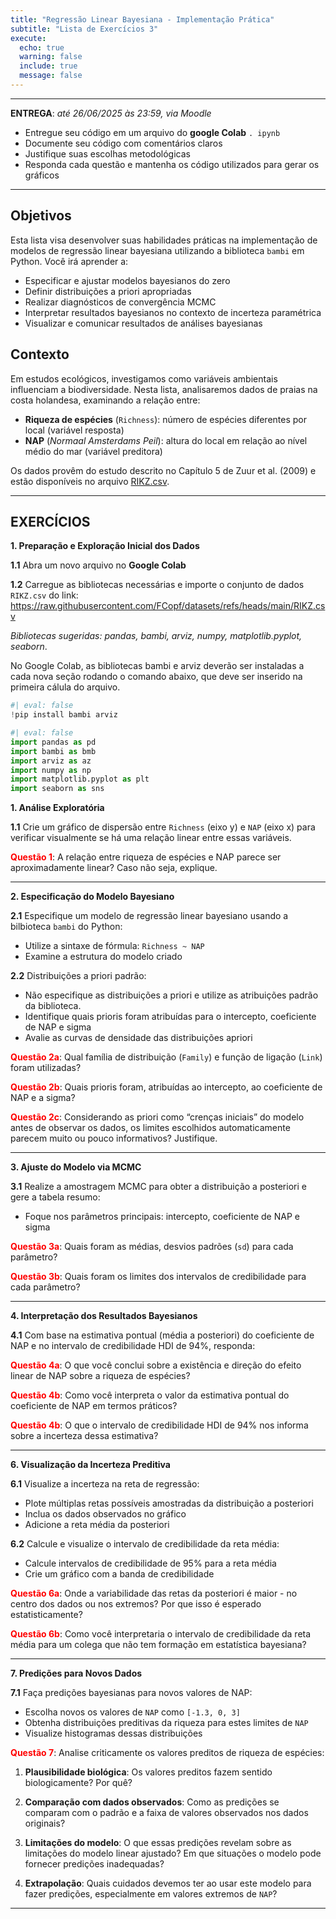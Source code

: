 ```yaml
---
title: "Regressão Linear Bayesiana - Implementação Prática"
subtitle: "Lista de Exercícios 3"
execute:
  echo: true
  warning: false
  include: true
  message: false
---
```


---

**ENTREGA**: *até 26/06/2025 às 23:59, via Moodle*

::: {.callout-important title="Dicas Importantes"}


- Entregue seu código em um arquivo do **google Colab** `. ipynb`
- Documente seu código com comentários claros
- Justifique suas escolhas metodológicas
- Responda cada questão e mantenha os código utilizados para gerar os gráficos

:::

---

## Objetivos

Esta lista visa desenvolver suas habilidades práticas na implementação de modelos de regressão linear bayesiana utilizando a biblioteca `bambi` em Python. Você irá aprender a:

- Especificar e ajustar modelos bayesianos do zero
- Definir distribuições a priori apropriadas
- Realizar diagnósticos de convergência MCMC
- Interpretar resultados bayesianos no contexto de incerteza paramétrica
- Visualizar e comunicar resultados de análises bayesianas

## Contexto

Em estudos ecológicos, investigamos como variáveis ambientais influenciam a biodiversidade. Nesta lista, analisaremos dados de praias na costa holandesa, examinando a relação entre:

- **Riqueza de espécies** (`Richness`): número de espécies diferentes por local (variável resposta)
- **NAP** (*Normaal Amsterdams Peil*): altura do local em relação ao nível médio do mar (variável preditora)

Os dados provêm do estudo descrito no Capítulo 5 de Zuur et al. (2009) e estão disponíveis no arquivo [RIKZ.csv](https://raw.githubusercontent.com/FCopf/datasets/refs/heads/main/RIKZ.csv){target="_blank"}.

---

## EXERCÍCIOS{-}

**1.  Preparação e Exploração Inicial dos Dados**

**1.1** Abra um novo arquivo no **Google Colab**

**1.2** Carregue as bibliotecas necessárias e importe o conjunto de dados `RIKZ.csv` do link:
[https://raw.githubusercontent.com/FCopf/datasets/refs/heads/main/RIKZ.csv](https://raw.githubusercontent.com/FCopf/datasets/refs/heads/main/RIKZ.csv){target="_blank"}

::: {.callout-note}
*Bibliotecas sugeridas: pandas, bambi, arviz, numpy, matplotlib.pyplot, seaborn*. 

No Google Colab, as bibliotecas bambi e arviz deverão ser instaladas a cada nova seção rodando o comando abaixo, que deve ser inserido na primeira cálula do arquivo.

```python
#| eval: false
!pip install bambi arviz
```

```python
#| eval: false
import pandas as pd
import bambi as bmb
import arviz as az
import numpy as np
import matplotlib.pyplot as plt
import seaborn as sns
```

:::


**1. Análise Exploratória**

**1.1** Crie um gráfico de dispersão entre `Richness` (eixo y) e `NAP` (eixo x) para verificar visualmente se há uma relação linear entre essas variáveis.

<span style="color: red;">**Questão 1**</span>: A relação entre riqueza de espécies e NAP parece ser aproximadamente linear? Caso não seja, explique.

---

**2. Especificação do Modelo Bayesiano**

**2.1** Especifique um modelo de regressão linear bayesiano usando a bilbioteca `bambi` do Python:

- Utilize a sintaxe de fórmula: `Richness ~ NAP`
- Examine a estrutura do modelo criado

**2.2** Distribuições a priori padrão:

- Não especifique as distribuições a priori e utilize as atribuições padrão da biblioteca.
- Identifique quais prioris foram atribuídas para o intercepto, coeficiente de NAP e sigma
- Avalie as curvas de densidade das distribuições apriori

<span style="color: red;">**Questão 2a**</span>: Qual família de distribuição (`Family`) e função de ligação (`Link`) foram utilizadas?

<span style="color: red;">**Questão 2b**</span>: Quais prioris foram, atribuídas ao intercepto, ao coeficiente de NAP e a sigma? 

<span style="color: red;">**Questão 2c**</span>: Considerando as priori como "crenças iniciais" do modelo antes de observar os dados, os limites escolhidos automaticamente parecem muito ou pouco informativos? Justifique.

---

**3. Ajuste do Modelo via MCMC**

**3.1** Realize a amostragem MCMC para obter a distribuição a posteriori e gere a tabela resumo:

- Foque nos parâmetros principais: intercepto, coeficiente de NAP e sigma

<span style="color: red;">**Questão 3a**</span>: Quais foram as médias, desvios padrões (`sd`) para cada parâmetro?

<span style="color: red;">**Questão 3b**</span>: Quais foram os limites dos intervalos de credibilidade para cada parâmetro?

---

**4. Interpretação dos Resultados Bayesianos**

**4.1** Com base na estimativa pontual (média a posteriori) do coeficiente de NAP e no intervalo de credibilidade HDI de 94%, responda:

<span style="color: red;">**Questão 4a**</span>: O que você conclui sobre a existência e direção do efeito linear de NAP sobre a riqueza de espécies?

<span style="color: red;">**Questão 4b**</span>: Como você interpreta o valor da estimativa pontual do coeficiente de NAP em termos práticos?

<span style="color: red;">**Questão 4b**</span>: O que o intervalo de credibilidade HDI de 94% nos informa sobre a incerteza dessa estimativa?

---

**6. Visualização da Incerteza Preditiva**

**6.1** Visualize a incerteza na reta de regressão:

- Plote múltiplas retas possíveis amostradas da distribuição a posteriori
- Inclua os dados observados no gráfico
- Adicione a reta média da posteriori

**6.2** Calcule e visualize o intervalo de credibilidade da reta média:

- Calcule intervalos de credibilidade de 95% para a reta média
- Crie um gráfico com a banda de credibilidade

<span style="color: red;">**Questão 6a**</span>: Onde a variabilidade das retas da posteriori é maior - no centro dos dados ou nos extremos? Por que isso é esperado estatisticamente?

<span style="color: red;">**Questão 6b**</span>: Como você interpretaria o intervalo de credibilidade da reta média para um colega que não tem formação em estatística bayesiana?

---

**7. Predições para Novos Dados**

**7.1** Faça predições bayesianas para novos valores de NAP:

- Escolha novos os valores de `NAP` como `[-1.3, 0, 3]`
- Obtenha distribuições preditivas da riqueza para estes limites de `NAP`
- Visualize histogramas dessas distribuições

<span style="color: red;">**Questão 7**</span>: Analise criticamente os valores preditos de riqueza de espécies:

1. **Plausibilidade biológica**: Os valores preditos fazem sentido biologicamente? Por quê?

2. **Comparação com dados observados**: Como as predições se comparam com o padrão e a faixa de valores observados nos dados originais?

3. **Limitações do modelo**: O que essas predições revelam sobre as limitações do modelo linear ajustado? Em que situações o modelo pode fornecer predições inadequadas?

4. **Extrapolação**: Quais cuidados devemos ter ao usar este modelo para fazer predições, especialmente em valores extremos de `NAP`?

---

